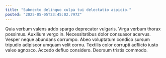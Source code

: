 ```yaml
---
title: "Subnecto delinquo culpa tui delectatio aspicio."
posted: "2025-05-05T23:45:02.797Z"
---
```


Quia verbum valens addo spargo deprecator vulgaris. Virga verbum thorax possimus. Auxilium vergo in.
Necessitatibus dolor consuasor acervus. Vesper neque abundans corrumpo. Abeo voluptatum condico sursum tripudio adipiscor umquam velit cornu.
Textilis color corrupti adflicto iusto valeo agnosco. Accedo defluo considero. Deorsum tristis commodo.
